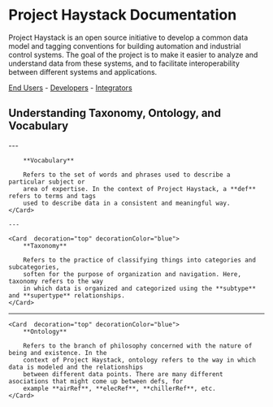 
# Project Haystack Documentation

Project Haystack is an open source initiative to develop a common data model and tagging conventions for building automation and industrial control systems. The goal of the project is to make it easier to analyze and understand data from these systems, and to facilitate interoperability between different systems and applications.

[End Users](/end-user) - [Developers](/developer) - [Integrators](/integrator)


## Understanding Taxonomy, Ontology, and Vocabulary

<Grid numCols={2} yGap="1rem">
    ---
    <Card decoration="top" decorationColor="blue">
        
        **Vocabulary**
        
        Refers to the set of words and phrases used to describe a particular subject or 
        area of expertise. In the context of Project Haystack, a **def** refers to terms and tags 
        used to describe data in a consistent and meaningful way.
    </Card>

    ---

    <Card  decoration="top" decorationColor="blue">   
        **Taxonomy** 
        
        Refers to the practice of classifying things into categories and subcategories, 
        soften for the purpose of organization and navigation. Here, taxonomy refers to the way 
        in which data is organized and categorized using the **subtype** and **supertype** relationships.
    </Card>

---
    <Card  decoration="top" decorationColor="blue">
        **Ontology** 
        
        Refers to the branch of philosophy concerned with the nature of being and existence. In the 
        context of Project Haystack, ontology refers to the way in which data is modeled and the relationships 
        between different data points. There are many different asociations that might come up between defs, for 
        example **airRef**, **elecRef**, **chillerRef**, etc. 
    </Card>

</Grid>
